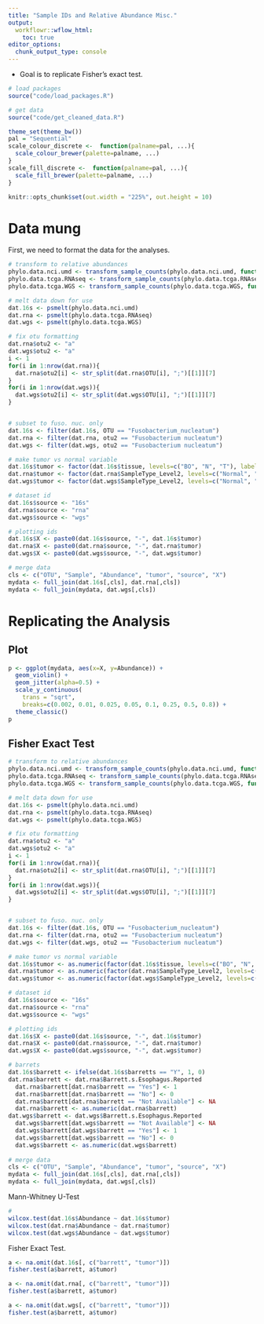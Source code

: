 ```yaml
---
title: "Sample IDs and Relative Abundance Misc."
output:
  workflowr::wflow_html:
    toc: true
editor_options:
  chunk_output_type: console
---
```


* Goal is to replicate Fisher's exact test.


```r
# load packages
source("code/load_packages.R")

# get data
source("code/get_cleaned_data.R")

theme_set(theme_bw())
pal = "Sequential"
scale_colour_discrete <-  function(palname=pal, ...){
  scale_colour_brewer(palette=palname, ...)
}
scale_fill_discrete <-  function(palname=pal, ...){
  scale_fill_brewer(palette=palname, ...)
}

knitr::opts_chunk$set(out.width = "225%", out.height = 10)
```


# Data mung

First, we need to format the data for the analyses.


```r
# transform to relative abundances
phylo.data.nci.umd <- transform_sample_counts(phylo.data.nci.umd, function(x){x / sum(x)})
phylo.data.tcga.RNAseq <- transform_sample_counts(phylo.data.tcga.RNAseq, function(x){x / sum(x)})
phylo.data.tcga.WGS <- transform_sample_counts(phylo.data.tcga.WGS, function(x){x / sum(x)})

# melt data down for use
dat.16s <- psmelt(phylo.data.nci.umd)
dat.rna <- psmelt(phylo.data.tcga.RNAseq)
dat.wgs <- psmelt(phylo.data.tcga.WGS)

# fix otu formatting
dat.rna$otu2 <- "a"
dat.wgs$otu2 <- "a"
i <- 1
for(i in 1:nrow(dat.rna)){
  dat.rna$otu2[i] <- str_split(dat.rna$OTU[i], ";")[[1]][7]
}
for(i in 1:nrow(dat.wgs)){
  dat.wgs$otu2[i] <- str_split(dat.wgs$OTU[i], ";")[[1]][7]
}


# subset to fuso. nuc. only
dat.16s <- filter(dat.16s, OTU == "Fusobacterium_nucleatum")
dat.rna <- filter(dat.rna, otu2 == "Fusobacterium nucleatum")
dat.wgs <- filter(dat.wgs, otu2 == "Fusobacterium nucleatum")

# make tumor vs normal variable
dat.16s$tumor <- factor(dat.16s$tissue, levels=c("BO", "N", "T"), labels = c("Non-Tumor", "Non-Tumor", "Tumor"))
dat.rna$tumor <- factor(dat.rna$SampleType_Level2, levels=c("Normal", "Tumor"), labels = c("Non-Tumor", "Tumor"))
dat.wgs$tumor <- factor(dat.wgs$SampleType_Level2, levels=c("Normal", "Tumor"), labels = c("Non-Tumor", "Tumor"))

# dataset id
dat.16s$source <- "16s"
dat.rna$source <- "rna"
dat.wgs$source <- "wgs"

# plotting ids
dat.16s$X <- paste0(dat.16s$source, "-", dat.16s$tumor)
dat.rna$X <- paste0(dat.rna$source, "-", dat.rna$tumor)
dat.wgs$X <- paste0(dat.wgs$source, "-", dat.wgs$tumor)

# merge data
cls <- c("OTU", "Sample", "Abundance", "tumor", "source", "X")
mydata <- full_join(dat.16s[,cls], dat.rna[,cls])
mydata <- full_join(mydata, dat.wgs[,cls])

```


# Replicating the Analysis

## Plot

```r


p <- ggplot(mydata, aes(x=X, y=Abundance)) +
  geom_violin() +
  geom_jitter(alpha=0.5) +
  scale_y_continuous(
    trans = "sqrt",
    breaks=c(0.002, 0.01, 0.025, 0.05, 0.1, 0.25, 0.5, 0.8)) +
  theme_classic()
p

```


## Fisher Exact Test

```r
# transform to relative abundances
phylo.data.nci.umd <- transform_sample_counts(phylo.data.nci.umd, function(x){x / sum(x)})
phylo.data.tcga.RNAseq <- transform_sample_counts(phylo.data.tcga.RNAseq, function(x){x / sum(x)})
phylo.data.tcga.WGS <- transform_sample_counts(phylo.data.tcga.WGS, function(x){x / sum(x)})

# melt data down for use
dat.16s <- psmelt(phylo.data.nci.umd)
dat.rna <- psmelt(phylo.data.tcga.RNAseq)
dat.wgs <- psmelt(phylo.data.tcga.WGS)

# fix otu formatting
dat.rna$otu2 <- "a"
dat.wgs$otu2 <- "a"
i <- 1
for(i in 1:nrow(dat.rna)){
  dat.rna$otu2[i] <- str_split(dat.rna$OTU[i], ";")[[1]][7]
}
for(i in 1:nrow(dat.wgs)){
  dat.wgs$otu2[i] <- str_split(dat.wgs$OTU[i], ";")[[1]][7]
}


# subset to fuso. nuc. only
dat.16s <- filter(dat.16s, OTU == "Fusobacterium_nucleatum")
dat.rna <- filter(dat.rna, otu2 == "Fusobacterium nucleatum")
dat.wgs <- filter(dat.wgs, otu2 == "Fusobacterium nucleatum")

# make tumor vs normal variable
dat.16s$tumor <- as.numeric(factor(dat.16s$tissue, levels=c("BO", "N", "T"), labels = c("Non-Tumor", "Non-Tumor", "Tumor"))) - 1
dat.rna$tumor <- as.numeric(factor(dat.rna$SampleType_Level2, levels=c("Normal", "Tumor"), labels = c("Non-Tumor", "Tumor"))) - 1
dat.wgs$tumor <- as.numeric(factor(dat.wgs$SampleType_Level2, levels=c("Normal", "Tumor"), labels = c("Non-Tumor", "Tumor"))) - 1

# dataset id
dat.16s$source <- "16s"
dat.rna$source <- "rna"
dat.wgs$source <- "wgs"

# plotting ids
dat.16s$X <- paste0(dat.16s$source, "-", dat.16s$tumor)
dat.rna$X <- paste0(dat.rna$source, "-", dat.rna$tumor)
dat.wgs$X <- paste0(dat.wgs$source, "-", dat.wgs$tumor)

# barrets
dat.16s$barrett <- ifelse(dat.16s$barretts == "Y", 1, 0)
dat.rna$barrett <- dat.rna$Barrett.s.Esophagus.Reported
  dat.rna$barrett[dat.rna$barrett == "Yes"] <- 1
  dat.rna$barrett[dat.rna$barrett == "No"] <- 0
  dat.rna$barrett[dat.rna$barrett == "Not Available"] <- NA
  dat.rna$barrett <- as.numeric(dat.rna$barrett)
dat.wgs$barrett <- dat.wgs$Barrett.s.Esophagus.Reported
  dat.wgs$barrett[dat.wgs$barrett == "Not Available"] <- NA
  dat.wgs$barrett[dat.wgs$barrett == "Yes"] <- 1
  dat.wgs$barrett[dat.wgs$barrett == "No"] <- 0
  dat.wgs$barrett <- as.numeric(dat.wgs$barrett)
  
# merge data
cls <- c("OTU", "Sample", "Abundance", "tumor", "source", "X")
mydata <- full_join(dat.16s[,cls], dat.rna[,cls])
mydata <- full_join(mydata, dat.wgs[,cls])

```

Mann-Whitney U-Test

```r

#
wilcox.test(dat.16s$Abundance ~ dat.16s$tumor)
wilcox.test(dat.rna$Abundance ~ dat.rna$tumor)
wilcox.test(dat.wgs$Abundance ~ dat.wgs$tumor)


```

Fisher Exact Test.


```r


a <- na.omit(dat.16s[, c("barrett", "tumor")])
fisher.test(a$barrett, a$tumor)

a <- na.omit(dat.rna[, c("barrett", "tumor")])
fisher.test(a$barrett, a$tumor)

a <- na.omit(dat.wgs[, c("barrett", "tumor")])
fisher.test(a$barrett, a$tumor)

```



